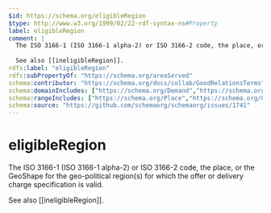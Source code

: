 ```yaml
---
$id: https://schema.org/eligibleRegion
$type: http://www.w3.org/1999/02/22-rdf-syntax-ns#Property
label: eligibleRegion
comment: |
  The ISO 3166-1 (ISO 3166-1 alpha-2) or ISO 3166-2 code, the place, or the GeoShape for the geo-political region(s) for which the offer or delivery charge specification is valid.
  
  See also [[ineligibleRegion]].
rdfs:label: "eligibleRegion"
rdfs:subPropertyOf: "https://schema.org/areaServed"
schema:contributor: "https://schema.org/docs/collab/GoodRelationsTerms"
schema:domainIncludes: ["https://schema.org/Demand","https://schema.org/Offer","https://schema.org/DeliveryChargeSpecification","https://schema.org/ActionAccessSpecification"]
schema:rangeIncludes: ["https://schema.org/Place","https://schema.org/GeoShape","https://schema.org/Text"]
schema:source: "https://github.com/schemaorg/schemaorg/issues/1741"
---
```


# eligibleRegion

The ISO 3166-1 (ISO 3166-1 alpha-2) or ISO 3166-2 code, the place, or the GeoShape for the geo-political region(s) for which the offer or delivery charge specification is valid.

See also [[ineligibleRegion]].

